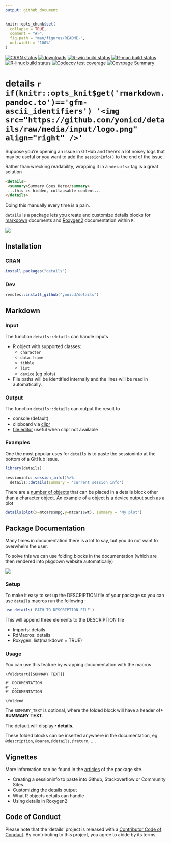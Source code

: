 ```yaml
---
output: github_document
---
```


<!-- README.md is generated from README.Rmd. Please edit that file -->

```r
knitr::opts_chunk$set(
  collapse = TRUE,
  comment = "#>",
  fig.path = "man/figures/README-",
  out.width = "100%"
)
```

<!-- badges: start -->
[![CRAN status](https://www.r-pkg.org/badges/version/details)](https://CRAN.R-project.org/package=details)
[![downloads](http://cranlogs.r-pkg.org/badges/details)](https://CRAN.R-project.org/package=details)
[![R-win build status](https://github.com/yonicd/details/workflows/R-win/badge.svg)](https://github.com/yonicd/details)
[![R-mac build status](https://github.com/yonicd/details/workflows/R-mac/badge.svg)](https://github.com/yonicd/details)
[![R-linux build status](https://github.com/yonicd/details/workflows/R-linux/badge.svg)](https://github.com/yonicd/details)
[![Codecov test coverage](https://codecov.io/gh/yonicd/details/branch/master/graph/badge.svg)](https://codecov.io/gh/yonicd/details?branch=master)
[![Covrpage Summary](https://img.shields.io/badge/covrpage-Last_Build_2019_10_10-brightgreen.svg)](http://tinyurl.com/yyodcwc7)
<!-- badges: end -->


# details `r if(knitr::opts_knit$get('rmarkdown.pandoc.to')=='gfm-ascii_identifiers') '<img src="https://github.com/yonicd/details/raw/media/input/logo.png" align="right" />'`

Suppose you're opening an issue in GitHub and there's a lot noisey logs that may be useful or you want to add the `sessionInfo()` to the end of the issue.

Rather than wrecking readability, wrapping it in a `<details>` tag is a great solution

```md
<details>
 <summary>Summary Goes Here</summary>
 ...this is hidden, collapsable content...
</details>
```

Doing this manually every time is a pain. 

`details` is a package lets you create and customize details blocks for [markdown](#markdown) documents and [Roxygen2](#package-documentation) documentation within `R`.

![](https://github.com/yonicd/details/raw/media/input/details.gif)

## Installation

### CRAN

``` r
install.packages("details")
```

### Dev

``` r
remotes::install_github("yonicd/details")
```

## Markdown

### Input

The function `details::details` can handle inputs
  
  - R object with supported classes: 
    - `character`
    - `data.frame`
    - `tibble`
    - `list`
    - `device` (eg plots)
    
  - File paths will be identified internally and the lines will be read in automatically.

### Output

The function `details::details` can output the result to

  - console (default)
  - clipboard via [clipr](https://github.com/mdlincoln/clipr)
  - [file.editor](https://stat.ethz.ch/R-manual/R-devel/library/utils/html/file.edit.html) useful when clipr not available

### Examples

One the most popular uses for `details` is to paste the sessioninfo at the bottom of a GitHub issue.

```r
library(details)

sessioninfo::session_info()%>%
  details::details(summary = 'current session info')
```

There are a [number of objects](https://yonicd.github.io/details/articles/objects.html) that can be placed in a details block other than a character object. An example of a object is a device output such as a plot

```r
details(plot(x=mtcars$mpg,y=mtcars$wt), summary = 'My plot')
```

## Package Documentation

Many times in documentation there is a lot to say, but you do not want to overwhelm the user. 

To solve this we can use folding blocks in the documentation (which are then rendered into pkgdown website automatically)

![](https://github.com/yonicd/details/raw/media/input/folding.gif)


### Setup

To make it easy to set up the DESCRIPTION file of your package so you can use `details` macros run the following :

``` r
use_details('PATH_TO_DESCRIPTION_FILE')
```

This will append three elements to the DESCRIPTION file

  - Imports: details
  - RdMacros: details
  - Roxygen: list(markdown = TRUE)

### Usage

You can use this feature by wrapping documentation with the macros
 
```
\foldstart{[SUMMARY TEXT]}

#' DOCUMENTATION
#' ...
#' DOCUMENTATION

\foldend
```

The `SUMMARY_TEXT` is optional, where the folded block will have a header of <svg style="height:0.8em;top:.04em;position:relative;" viewBox="0 0 192 512"><path d="M0 384.662V127.338c0-17.818 21.543-26.741 34.142-14.142l128.662 128.662c7.81 7.81 7.81 20.474 0 28.284L34.142 398.804C21.543 411.404 0 402.48 0 384.662z"/></svg> __SUMMARY TEXT__.

The default will display <svg style="height:0.8em;top:.04em;position:relative;" viewBox="0 0 192 512"><path d="M0 384.662V127.338c0-17.818 21.543-26.741 34.142-14.142l128.662 128.662c7.81 7.81 7.81 20.474 0 28.284L34.142 398.804C21.543 411.404 0 402.48 0 384.662z"/></svg> __details__. 

These folded blocks can be inserted anywhere in the documentation, eg `@description`, `@param`, `@details`, `@return`, ....

## Vignettes

More information can be found in the [articles](https://yonicd.github.io/details/) of the package site.
  
  - Creating a sessioninfo to paste into Github, Stackoverflow or Community Sites. 
  - Customizing the details output
  - What R objects details can handle
  - Using details in Roxygen2

## Code of Conduct

Please note that the 'details' project is released with a
[Contributor Code of Conduct](https://github.com/yonicd/details/blob/master/CODE_OF_CONDUCT.md).
By contributing to this project, you agree to abide by its terms.

